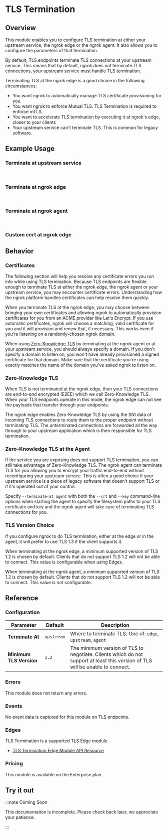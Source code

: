 




# TLS Termination

## Overview

This module enables you to configure TLS termination at either your upstream
service, the ngrok edge or the ngrok agent. It also allows you to configure the
parameters of that termination.

By default, TLS endpoints terminate TLS connections at your upstream service.
This means that by default, ngrok does not terminate TLS connections, your
upstream service must handle TLS termination.

Terminating TLS at the ngrok edge is a good choice in the following
circumstances:

- You want ngrok to automatically manage TLS certificate provisioning for you.
- You want ngrok to enforce Mutual TLS. TLS Termination is required to enforce
  mTLS.
- You want to accelerate TLS termination by executing it at ngrok's edge,
  closer to your clients
- Your upstream service can't terminate TLS. This is common for legacy
  software.

## Example Usage

### Terminate at upstream service

<Tabs groupId="connectivity" queryString="cty">
	<TabItem value="agent-cli" label="Agent CLI" default>
		<AtUpstreamAgentCliExample />
	</TabItem>
	<TabItem value="agent-config" label="Agent Config">
		<AtUpstreamAgentConfigExample />
	</TabItem>
	<TabItem value="ssh" label="SSH">
		<AtUpstreamSshExample />
	</TabItem>
	<TabItem value="go-sdk" label="Go">
		<AtUpstreamGoSdkExample />
	</TabItem>
	<TabItem value="javascript-sdk" label="Javascript">
		<AtUpstreamJavascriptSdkExample />
	</TabItem>
	<TabItem value="python-sdk" label="Python">
		<AtUpstreamPythonSdkExample />
	</TabItem>
	<TabItem value="rust-sdk" label="Rust">
		<AtUpstreamRustSdkExample />
	</TabItem>
	<TabItem value="k8s" label="Kubernetes Controller">
		<AtUpstreamKubernetesExample />
	</TabItem>
</Tabs>

<br />

### Terminate at ngrok edge

<Tabs groupId="connectivity" queryString="cty">
	<TabItem value="agent-cli" label="Agent CLI" default>
		<AtEdgeAgentCliExample />
	</TabItem>
	<TabItem value="agent-config" label="Agent Config">
		<AtEdgeAgentConfigExample />
	</TabItem>
	<TabItem value="ssh" label="SSH">
		<AtEdgeSshExample />
	</TabItem>
	<TabItem value="go-sdk" label="Go">
		<AtEdgeGoSdkExample />
	</TabItem>
	<TabItem value="javascript-sdk" label="Javascript">
		<AtEdgeJavascriptSdkExample />
	</TabItem>
	<TabItem value="python-sdk" label="Python">
		<AtEdgePythonSdkExample />
	</TabItem>
	<TabItem value="rust-sdk" label="Rust">
		<AtEdgeRustSdkExample />
	</TabItem>
	<TabItem value="k8s" label="Kubernetes Controller">
		<AtEdgeKubernetesExample />
	</TabItem>
</Tabs>

<br />

### Terminate at ngrok agent

<Tabs groupId="connectivity" queryString="cty">
	<TabItem value="agent-cli" label="Agent CLI" default>
		<AtAgentAgentCliExample />
	</TabItem>
	<TabItem value="agent-config" label="Agent Config">
		<AtAgentAgentConfigExample />
	</TabItem>
	<TabItem value="ssh" label="SSH">
		<AtAgentSshExample />
	</TabItem>
	<TabItem value="go-sdk" label="Go">
		<AtAgentGoSdkExample />
	</TabItem>
	<TabItem value="javascript-sdk" label="Javascript">
		<AtAgentJavascriptSdkExample />
	</TabItem>
	<TabItem value="python-sdk" label="Python">
		<AtAgentPythonSdkExample />
	</TabItem>
	<TabItem value="rust-sdk" label="Rust">
		<AtAgentRustSdkExample />
	</TabItem>
	<TabItem value="k8s" label="Kubernetes Controller">
		<AtAgentKubernetesExample />
	</TabItem>
</Tabs>

<br />

### Custom cert at ngrok edge

<Tabs groupId="connectivity" queryString="cty">
	<TabItem value="agent-cli" label="Agent CLI" default>
		<CustomCertAgentCliExample />
	</TabItem>
	<TabItem value="agent-config" label="Agent Config">
		<CustomCertAgentConfigExample />
	</TabItem>
	<TabItem value="ssh" label="SSH">
		<CustomCertSshExample />
	</TabItem>
	<TabItem value="go-sdk" label="Go">
		<CustomCertGoSdkExample />
	</TabItem>
	<TabItem value="javascript-sdk" label="Javascript">
		<CustomCertJavascriptSdkExample />
	</TabItem>
	<TabItem value="python-sdk" label="Python">
		<CustomCertPythonSdkExample />
	</TabItem>
	<TabItem value="rust-sdk" label="Rust">
		<CustomCertRustSdkExample />
	</TabItem>
	<TabItem value="k8s" label="Kubernetes Controller">
		<CustomCertKubernetesExample />
	</TabItem>
</Tabs>

## Behavior

### Certificates

The following section will help you resolve any certificate errors you run into while using TLS termination. Because TLS endpoints are flexible enough to terminate TLS at either the ngrok
edge, the ngrok agent or your upstream service, you may encounter
certificate errors. Understanding how the ngrok platform handles certificates can help resolve them quickly.

When you terminate TLS at the ngrok edge, you may choose between bringing your
own certificates and allowing ngrok to automatically provision certificates for
you from an ACME provider like Let's Encrypt. If you use automatic
certificates, ngrok will choose a matching, valid certificate for you and it
will provision and renew that, if necessary. This works even if you're
listening on a randomly-chosen ngrok domain.

When using [Zero-Knowledge TLS](#zero-knowledge-tls) by terminating at the
ngrok agent or at your upstream service, you should always specify a domain.
If you don't specify a domain to listen on, you won't have already provisioned
a signed certificate for that domain. Make sure that the certificate you're
using exactly matches the name of the domain you've asked ngrok to listen on.

### Zero-Knowledge TLS

When TLS is not terminated at the ngrok edge, then your TLS connections are
end-to-end encrypted (E2EE) which we call Zero-Knowledge TLS. When your TLS
endpoints operate in this mode, the ngrok edge can not see the payloads that
transfer through your endpoints.

The ngrok edge enables Zero-Knowledge TLS by using the SNI data of incoming TLS
connections to route them to the proper endpoint without terminating TLS. The
unterminated connections are forwarded all the way through to your upstream
application which is then responsible for TLS termination.

### Zero-Knowledge TLS at the Agent

If the service you are exposing does not support TLS termination, you can still
take advantage of Zero-Knowledge TLS. The ngrok agent can terminate TLS for you
allowing you to encrypt your traffic end-to-end without reconfiguring your
upstream service. This is often a good choice if your upstream service is a
piece of legacy software that doesn't support TLS or if it's operated out of
your control.

Specify `--terminate-at agent` with both the `--crt` and `--key` command-line
options when starting the agent to specify the filesystem paths to your TLS
certificate and key and the ngrok agent will take care of terminating TLS
connections for you.

### TLS Version Choice

If you configure ngrok to do TLS termination, either at the edge or in the
agent, it will prefer to use TLS 1.3 if the client supports it.

When terminating at the ngrok edge, a minimum supported version of TLS 1.2 is
chosen by default. Clients that do not support TLS 1.2 will not be able to
connect. This value is configurable when using Edges.

When terminating at the ngrok agent, a minimum supported version of TLS 1.2 is
chosen by default. Clients that do not support TLS 1.2 will not be able to
connect. This value is not configurable.

## Reference

### Configuration

| Parameter               | Default    | Description                                                                                                                   |
| ----------------------- | ---------- | ----------------------------------------------------------------------------------------------------------------------------- |
| **Terminate At**        | `upstream` | Where to terminate TLS. One of: `edge`, `upstream`, `agent`                                                                   |
| **Minimum TLS Version** | `1.2`      | The minimum version of TLS to negotiate. Clients which do not support at least this version of TLS will be unable to connect. |

### Errors

This module does not return any errors.

### Events

No event data is captured for this module on TLS endpoints.

### Edges

TLS Termination is a supported TLS Edge module.

- [TLS Termination Edge Module API Resource](/api/resources/tls-edge-tls-termination-module/)

### Pricing

This module is available on the Enterprise plan.

## Try it out

:::note Coming Soon

This documentation is incomplete. Please check back later, we appreciate your
patience.

:::
